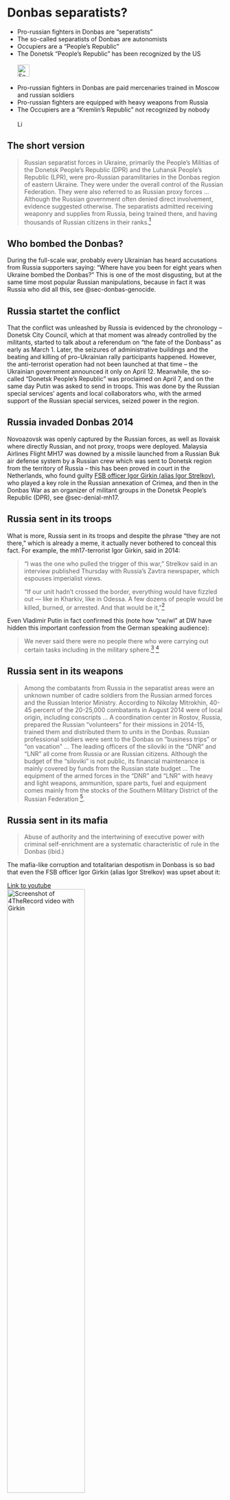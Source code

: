 # Donbas separatists? {#sec-donbas-separatists}

::: {.callout-caution title="Myth"}
- Pro-russian fighters in Donbas are "seperatists"
- The so-called separatists of Donbas are autonomists
- Occupiers are a "People's Republic"
- The Donetsk "People’s Republic" has been recognized by the US
[<br></br>![Search for topic in EUvsDisinfo](../all_common_img/EUvsDisinfo_400x240.jpg){height=2em}](https://euvsdisinfo.eu/disinformation-cases/?text=donetsk%20(separatists%7Cseparatist)&sort=relevance)
:::

::: {.callout-tip title="Truth"}
- Pro-russian fighters in Donbas are paid mercenaries trained in Moscow and russian soldiers
- Pro-russian fighters are equipped with heavy weapons from Russia 
- The Occupiers are a "Kremlin's Republic" not recognized by nobody
[<br></br>![Link to Wikipedia](../all_common_img/Wikipedia.png){height=1em}](https://en.wikipedia.org/wiki/Russian_separatist_forces_in_Ukraine)
:::

## The short version

> Russian separatist forces in Ukraine, primarily the People's Militias of the Donetsk People's Republic (DPR) and the Luhansk People's Republic (LPR), were pro-Russian paramilitaries in the Donbas region of eastern Ukraine. They were under the overall control of the Russian Federation. They were also referred to as Russian proxy forces ... Although the Russian government often denied direct involvement, evidence suggested otherwise. The separatists admitted receiving weaponry and supplies from Russia, being trained there, and having thousands of Russian citizens in their ranks.[^sec-donbas-separatists-1]

## Who bombed the Donbas?

During the full-scale war, probably every Ukrainian has heard accusations from Russia supporters saying: 
“Where have you been for eight years when Ukraine bombed the Donbas?” This is one of the most disgusting, 
but at the same time most popular Russian manipulations, because in fact it was Russia who did all this, see @sec-donbas-genocide.


## Russia startet the conflict

That the conflict was unleashed by Russia is evidenced by the chronology – Donetsk City Council, which at that moment was already controlled by the militants, started to talk about a referendum on “the fate of the Donbass” as early as March 1. Later, the seizures of administrative buildings and the beating and killing of pro-Ukrainian rally participants happened. However, the anti-terrorist operation had not been launched at that time – the Ukrainian government announced it only on April 12. Meanwhile, the so-called “Donetsk People’s Republic” was proclaimed on April 7, and on the same day Putin was asked to send in troops. This was done by the Russian special services’ agents and local collaborators who, with the armed support of the Russian special services, seized power in the region.


## Russia invaded Donbas 2014

Novoazovsk was openly captured by the Russian forces, as well as Ilovaisk where directly Russian, and not proxy, troops were deployed. 
Malaysia Airlines Flight MH17 was downed by a missile launched from a Russian Buk air defense system by a Russian crew which was sent to Donetsk region 
from the territory of Russia – this has been proved in court in the Netherlands, who found guilty [FSB officer Igor Girkin (alias Igor Strelkov)](https://en.wikipedia.org/wiki/Igor_Girkin), who played a key role in the Russian annexation of Crimea, and then in the Donbas War as an organizer of militant groups in the Donetsk People's Republic (DPR), see @sec-denial-mh17.


## Russia sent in its troops

What is more, Russia sent in its troops and despite the phrase “they are not there,” which is already a meme, it actually never bothered to conceal this fact. 
For example, the mh17-terrorist Igor Girkin, said in 2014:

> "I was the one who pulled the trigger of this war," Strelkov said in an interview published Thursday with Russia's Zavtra newspaper, which espouses imperialist views.  
>  
> "If our unit hadn't crossed the border, everything would have fizzled out — like in Kharkiv, like in Odessa. A few dozens of people would be killed, burned, or arrested. And that would be it,"[^sec-donbas-separatists-3]

Even Vladimir Putin in fact confirmed this (note how "cw/wl" at DW have hidden this important confession from the German speaking audience): 

> We never said there were no people there who were carrying out certain tasks including in the military sphere.[^sec-donbas-separatists-4] [^sec-donbas-separatists-5]


## Russia sent in its weapons

> Among the combatants from Russia in the separatist areas were an unknown number of cadre soldiers from the Russian armed forces and the Russian Interior Ministry. According to Nikolay Mitrokhin, 40-45 percent of the 20-25,000 combatants in August 2014 were of local origin, including conscripts ... A coordination center in Rostov, Russia, prepared the Russian “volunteers” for their missions in 2014-15, trained them and distributed them to units in the Donbas. Russian professional soldiers were sent to the Donbas on “business trips” or “on vacation” ... The leading officers of the siloviki in the “DNR” and “LNR” all come from Russia or are Russian citizens. Although the budget of the “siloviki” is not public, its financial maintenance is mainly covered by funds from the Russian state budget ...  The equipment of the armed forces in the “DNR” and “LNR” with heavy and light weapons, ammunition, spare parts, fuel and equipment comes mainly from the stocks of the Southern Military District of the Russian Federation [^sec-donbas-separatists-2]. 


## Russia sent in its mafia

> Abuse of authority and the intertwining of executive power with criminal self-enrichment are a systematic characteristic of rule in the Donbas (ibid.) 

The mafia-like corruption and totalitarian despotism in Donbass is so bad that even the FSB officer Igor Girkin (alias Igor Strelkov) was upset about it:

[Link to youtube  
![Screenshot of 4TheRecord video with Girkin](donbas-girkin.jpg){width=60%}](https://www.youtube.com/watch?v=GLzXWNBwoIQ)


[^sec-donbas-separatists-1]: Russian separatist forces in Ukraine. Wikipedia. [https://en.wikipedia.org/wiki/Russian_separatist_forces_in_Ukraine](https://en.wikipedia.org/wiki/Russian_separatist_forces_in_Ukraine)

[^sec-donbas-separatists-2]: Andreas Heinemann-Grüder (14.02.2022) Analyse: Die Silowiki in den "Volksrepubliken" Donezk und Luhansk: Entstehung der bewaffneten Einheiten Ukraine-Analyse Nr. 261 Bundeszentrale für politische Bildung. [https://www.bpb.de/themen/europa/ukraine-analysen/nr-261/346847/analyse-die-silowiki-in-den-volksrepubliken-donezk-und-luhansk-entstehung-der-bewaffneten-einheiten](https://www.bpb.de/themen/europa/ukraine-analysen/nr-261/346847/analyse-die-silowiki-in-den-volksrepubliken-donezk-und-luhansk-entstehung-der-bewaffneten-einheiten)

[^sec-donbas-separatists-3]: Anna Dolgov	(Nov. 21, 2014) Russia's Igor Strelkov: I Am Responsible for War in Eastern Ukraine. The Moscow Times. [https://www.themoscowtimes.com/2014/11/21/russias-igor-strelkov-i-am-responsible-for-war-in-eastern-ukraine-a41598](https://www.themoscowtimes.com/2014/11/21/russias-igor-strelkov-i-am-responsible-for-war-in-eastern-ukraine-a41598)

[^sec-donbas-separatists-4]: Putin speaks his mind. Russian President Vladimir Putin has admitted that military personnel were active in east Ukraine, criticized Turkey's leadership and mused on the future of Syria. He did it in front of some 1,400 journalists. (12/17/2015) Deutsche Welle. [https://www.dw.com/en/putin-basks-in-the-limelight-of-global-media/a-18924143](https://www.dw.com/en/putin-basks-in-the-limelight-of-global-media/a-18924143)

[^sec-donbas-separatists-5]: Putin: Keine Versöhnung mit der Türkei. Bei seiner Jahrespressekonferenz teilte der russische Präsident ordentlich aus: Er sehe keinen Raum für eine Einigung mit der Türkei, so Putin. Kritik übte der Kremlchef auch an der Ukraine. Auf die USA ging er aber zu. (17.12.2015).  [https://www.dw.com/de/putin-schlie%C3%9Ft-vers%C3%B6hnung-mit-der-t%C3%BCrkei-aus/a-18924907](https://www.dw.com/de/putin-schlie%C3%9Ft-vers%C3%B6hnung-mit-der-t%C3%BCrkei-aus/a-18924907)
